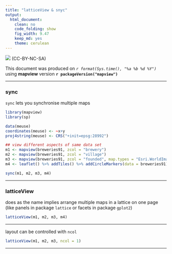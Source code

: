 ```yaml
---
title: "latticeView & snyc"
output:
  html_document:
    clean: no
    code_folding: show
    fig_width: 9.47
    keep_md: yes
    theme: cerulean
---
```


![](http://i.creativecommons.org/l/by-nc-sa/3.0/88x31.png) (CC-BY-NC-SA)

This document was produced on _`r format(Sys.time(), "%a %b %d %Y")`_ using **mapview** version **`r packageVersion("mapview")`**

------

### sync

`sync` lets you synchronise multiple maps

```r
library(mapview)
library(sp)

data(meuse)
coordinates(meuse) <- ~x+y
proj4string(meuse) <- CRS("+init=epsg:28992")

## view different aspects of same data set
m1 <- mapview(breweries91, zcol = "brewery")
m2 <- mapview(breweries91, zcol = "village")
m3 <- mapview(breweries91, zcol = "founded", map.types = "Esri.WorldImagery")
m4 <- leaflet() %>% addTiles() %>% addCircleMarkers(data = breweries91)

sync(m1, m2, m3, m4)
```

------

### latticeView

does as the name implies arrange multiple maps in a lattice on one page (like panels in package `lattice` or facets in package `gplot2`)

```r
latticeView(m1, m2, m3, m4)
```

------

layout can be controlled with `ncol`

```r
latticeView(m1, m2, m3, ncol = 1)
```

------
